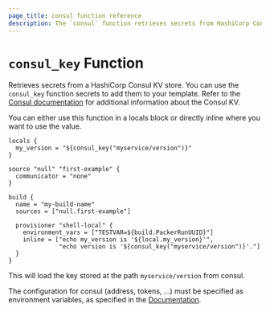 ```yaml
---
page_title: consul function reference
description: The `consul` function retrieves secrets from HashiCorp Consul KV stores. Learn how to use the `consul` function in Packer templates.
---
```


# `consul_key` Function

Retrieves secrets from a HashiCorp Consul KV store. You can use the `consul_key` function secrets to add them to your template. Refer to the [Consul documentation](/consul/docs/dynamic-app-config/kv) for additional information about the Consul KV.

You can either use this function in a locals block or directly inline where you
want to use the value.

```hcl
locals {
  my_version = "${consul_key("myservice/version")}"
}

source "null" "first-example" {
  communicator = "none"
}

build {
  name = "my-build-name"
  sources = ["null.first-example"]

  provisioner "shell-local" {
    environment_vars = ["TESTVAR=${build.PackerRunUUID}"]
    inline = ["echo my_version is '${local.my_version}'",
              "echo version is '${consul_key("myservice/version")}'."]
  }
}
```

This will load the key stored at the path `myservice/version` from consul.

The configuration for consul (address, tokens, ...) must be specified as
environment variables, as specified in the
[Documentation](/consul/commands#environment-variables).
